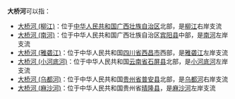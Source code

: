 '''大桥河'''可以指：
* [[大桥河_(柳江)|大桥河 (柳江)]]：位于[[中华人民共和国|中华人民共和国]][[广西壮族自治区|广西壮族自治区]]北部，是[[柳江_(河流)|柳江]]右岸支流
* [[大桥河_(南河)|大桥河 (南河)]]：位于中华人民共和国广西壮族自治区[[宾阳县|宾阳县]]中部，是[[南河_(清水河)|南河]]左岸支流
* [[大桥河_(雅砻江)|大桥河 (雅砻江)]]：位于中华人民共和国[[四川省|四川省]][[西昌市|西昌市]]西部，是[[雅砻江|雅砻江]]左岸支流
* [[大桥河_(小河底河)|大桥河 (小河底河)]]：位于中华人民共和国[[云南省|云南省]][[石屏县|石屏县]]北部，是[[小河底河|小河底河]]左岸支流
* [[大桥河_(乌都河)|大桥河 (乌都河)]]：位于中华人民共和国[[贵州省|贵州省]][[普安县|普安县]]北部，是[[乌都河|乌都河]]右岸支流
* [[大桥河_(麻沙河)|大桥河 (麻沙河)]]：位于中华人民共和国贵州省[[晴隆县|晴隆县]]，是[[麻沙河|麻沙河]]左岸支流
{{disambig|D|Cat=三字中国地名消歧义}}